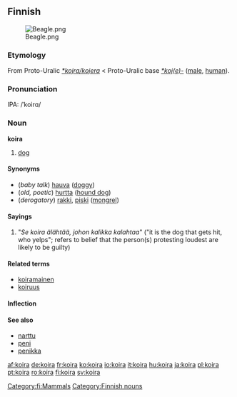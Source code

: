 ==Finnish==
[[Image:Beagle.png|thumb]]

===Etymology===
From Proto-Uralic ''[[*kojra/kojera]]'' < Proto-Uralic base ''[[*koj(e)-]]'' ([[male]], [[human]]).

===Pronunciation===
IPA: /ˈkoirɑ/

===Noun===
'''koira'''

#[[dog]]

====Synonyms====
*(''baby talk'') [[hauva]] ([[doggy]])
*(''old, poetic'') [[hurtta]] ([[hound dog]])
*(''derogatory'') [[rakki]], [[piski]] ([[mongrel]])

====Sayings====
#"''Se koira älähtää, johon kalikka kalahtaa''" ("it is the dog that gets hit, who yelps"; refers to belief that the person(s) protesting loudest are likely to be guilty)

====Related terms====
*[[koiramainen]]
*[[koiruus]]

====Inflection====
{{Fi10a|koir||}}

====See also====
*[[narttu]]
*[[peni]]
*[[penikka]]

[[Category:fi:Mammals]]
[[Category:Finnish nouns]]

[[af:koira]]
[[de:koira]]
[[fr:koira]]
[[ko:koira]]
[[io:koira]]
[[it:koira]]
[[hu:koira]]
[[ja:koira]]
[[pl:koira]]
[[pt:koira]]
[[ro:koira]]
[[fi:koira]]
[[sv:koira]]